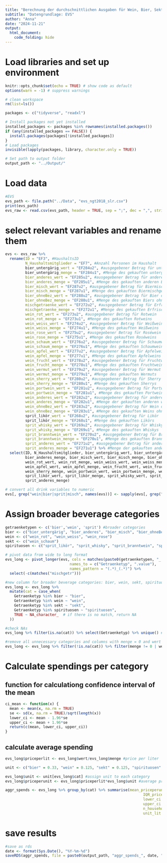 ```yaml
---
title: "Berechnung der durchschnittlichen Ausgaben für Wein, Bier, Sekt und Spirituosen"
subtitle: "Datengrundlage: EVS"
author: "Anna"
date: "2024-11-21"
output: 
  html_document:
    code_folding: hide
---
```


# Load libraries and set up environment
```r
knitr::opts_chunk$set(echo = TRUE) # show code as default
options(warn = -1) # suppress warnings

# clean workspace
rm(list=ls())

packages <- c("tidyverse", "readxl") 

# Install packages not yet installed
installed_packages <- packages %in% rownames(installed.packages())
if (any(installed_packages == FALSE)) {
  install.packages(packages[!installed_packages])
}
# Load packages
invisible(lapply(packages, library, character.only = TRUE))

# Set path to output folder
output_path <- "../Output/"
```

# Load data

```r
#EVS
evs_path <- file.path("../Data", "evs_ngt2018_slr.csv")
print(evs_path)
evs_raw <- read.csv(evs_path, header = TRUE, sep = ";", dec = ",", stringsAsFactors = FALSE)
```  


# select relevant variables and rename them

```r
evs <- evs_raw %>%
  rename(ID = "EF3", #HaushaltsID
         N_Haushaltsmitglieder = "EF7", #Anzahl Personen im Haushalt
         bier_untergärig_wert = "EF284u2", #ausgegebener Betrag für untergäriges Bier
         bier_untergärig_menge = "EF284u1", #Menge des gekauften untergärigen Biers
         bier_anderes_wert = "EF285u2", #ausgegebener Betrag für anderes Bier (altbier, kölsch, weizen, ...)
         bier_anderes_menge = "EF285u1", #Menge des gekauften anderen Biers
         bier_misch_wert = "EF287u2", #ausgegebener Betrag für Biermischgetränke, z.B. mit Cola
         bier_misch_menge = "EF287u1", #Menge des gekauften Biermischgetränks
         bier_ohneBez_wert = "EF288u2", #ausgegebener Betrag für Bier ohne nähere Bezeichnung
         bier_ohneBez_menge = "EF288u1", #Menge des gekauften Biers ohne nähere Bezeichnung
         mischgetraenke_wert = "EF272u2", #ausgegebener Betrag für Erfrischungsmixgetränke mit Alkoholgehalt unter 6%, z. B. Alkopops
         mischgetraenke_menge = "EF272u1", #Menge des gekauften Erfrischungsmixgetränks
         wein_rot_wert = "EF273u2", #ausgegebener Betrag für Rotwein
         wein_rot_menge = "EF273u1", #Menge des gekauften Rotweins
         wein_weiss_wert = "EF274u2", #ausgegebener Betrag für Weißwein
         wein_weiss_menge = "EF274u1", #Menge des gekauften Weißweins
         wein_rose_wert = "EF275u2", #ausgegebener Betrag für Roséwein
         wein_rose_menge = "EF275u1", #Menge des gekauften Roséweins
         wein_schaum_wert = "EF276u2", #ausgegebener Betrag für Schaumwein
         wein_schaum_menge = "EF276u1", #Menge des gekauften Schaumweins
         wein_apfel_wert = "EF277u2", #ausgegebener Betrag für Apfelwein
         wein_apfel_menge = "EF277u1", #Menge des gekauften Apfelweins
         wein_frucht_wert = "EF278u2", #ausgegebener Betrag für Fruchtwein
         wein_frucht_menge = "EF278u1", #Menge des gekauften Fruchtweins
         wein_wermut_wert = "EF279u2", #ausgegebener Betrag für Wermut
         wein_wermut_menge = "EF279u1", #Menge des gekauften Wermuts
         wein_sherry_wert = "EF280u2", #ausgegebener Betrag für Sherry
         wein_sherry_menge = "EF280u1", #Menge des gekauften Sherrys
         wein_portwein_wert = "EF281u2", #ausgegebener Betrag für Portwein
         wein_portwein_menge = "EF281u1", #Menge des gekauften Portweins
         wein_anderes_wert = "EF282u2", #ausgegebener Betrag für andere weinhaltige Getränke
         wein_anderes_menge = "EF282u1", #Menge der gekauften anderen weinhaltigen Getränke
         wein_ohneBez_wert = "EF283u2", #ausgegebener Betrag für Wein ohne nähere Bezeichnung
         wein_ohneBez_menge = "EF283u1", #Menge des gekauften Weins ohne nähere Bezeichnung
         sprit_likör_wert = "EF268u2", #ausgegebener Betrag für Likör
         sprit_likör_menge = "EF268u1", #Menge des gekauften Likörs
         sprit_whisky_wert = "EF269u2", #ausgegebener Betrag für Whisky
         sprit_whisky_menge = "EF269u1", #Menge des gekauften Whiskys
         sprit_branntwein_wert = "EF270u2", #ausgegebener Betrag für Branntwein
         sprit_branntwein_menge = "EF270u1", #Menge des gekauften Branntweins
         sprit_anderes_wert = "EF271u2", #ausgegebener Betrag für andere Spirituosen  (z.B. Rum, Wodka, Korn, ...) mehr als 6% Alkohol
         sprit_anderes_menge = "EF271u1") %>% #Menge der gekauften anderen Spirituosen 
  select(ID, N_Haushaltsmitglieder, bier_untergärig_wert, bier_untergärig_menge, bier_anderes_wert,
         bier_anderes_menge, bier_misch_wert, bier_misch_menge, bier_ohneBez_wert, bier_ohneBez_menge, mischgetraenke_wert, mischgetraenke_menge,
         wein_rot_wert, wein_rot_menge, wein_weiss_wert, wein_weiss_menge, wein_rose_wert, wein_rose_menge, wein_schaum_wert, wein_schaum_menge,
         wein_apfel_wert, wein_apfel_menge, wein_frucht_wert, wein_frucht_menge, wein_wermut_wert, wein_wermut_menge, wein_sherry_wert,
         wein_sherry_menge, wein_portwein_wert, wein_portwein_menge, wein_anderes_wert, wein_anderes_menge, wein_ohneBez_wert, wein_ohneBez_menge,
         sprit_likör_wert, sprit_likör_menge, sprit_whisky_wert, sprit_whisky_menge, sprit_branntwein_wert, sprit_branntwein_menge, sprit_anderes_wert,
         sprit_anderes_menge)
```

```r
# convert all drink variables to numeric
evs[, grep("wein|bier|sprit|misch", names(evs))] <- sapply(evs[, grep("wein|bier|sprit|misch", names(evs))], as.numeric)
```

# Assign broader beverage categories

```r

getraenketypen <- c('bier','wein', 'sprit') #broader categories
bier <- c("bier_untergärig", "bier_anderes", "bier_misch", "bier_ohneBez") #subcategories
wein <- c("wein_rot", "wein_weiss", "wein_rose")
sekt <- c("wein_schaum")
spirituosen <- c("sprit_likör", "sprit_whisky", "sprit_branntwein", "sprit_anderes")

# pivot data from wide to long format
evs_long <- pivot_longer(evs, cols = matches(paste0(getraenketypen, "_.*")), 
                             names_to = c("Getraenketyp", ".value"),
                             names_pattern = "(.*)_(.*)") %>%
  select(-c(matches("mischgetr")))

#new column for broader beverage categories: bier, wein, sekt, spirituosen
evs_long <- evs_long %>%
  mutate(cat = case_when(
    Getraenketyp %in% bier ~ "bier",
    Getraenketyp %in% wein ~ "wein",
    Getraenketyp %in% sekt ~ "sekt",
    Getraenketyp %in% spirituosen ~ "spirituosen",
    TRUE ~ NA_character_  # if there is no match, return NA
  ))

#check NAs
evs_long %>% filter(is.na(cat)) %>% select(Getraenketyp) %>% unique() #okay, beverage that are not of interest are NA

#remove all unnecessary categories and columns with menge = 0 and wert = 0 (nothing bought)
evs_long <- evs_long %>% filter(!is.na(cat)) %>% filter(menge != 0 | wert != 0)

```
# Calculate spendings per category

## function for calculationg confidence interval of the mean
```r
ci_mean <- function(x) {
  mean <- mean(x, na.rm = TRUE)
  se <- sd(x, na.rm = TRUE)/sqrt(length(x))
  lower_ci <- mean - 1.96*se
  upper_ci <- mean + 1.96*se
  return(c(mean, lower_ci, upper_ci))
}
```

## calculate average spending
```r
evs_long$priceperlit <- evs_long$wert/evs_long$menge #price per liter

unit <- c("bier" = 0.33, "wein" = 0.125, "sekt" = 0.125, "spirituosen" = 0.04) #unit in liters

evs_long$unit <- unit[evs_long$cat] #assign unit to each category
evs_long$priceperunit <- evs_long$priceperlit*evs_long$unit #average price per unit

aggr_spends <- evs_long %>% group_by(cat) %>% summarise(mean_priceperunit_eur = mean(priceperunit),
                                                              IQR_priceperunit = IQR(priceperunit),
                                                              lower_ci = ci_mean(priceperunit)[2],
                                                              upper_ci = ci_mean(priceperunit)[3],
                                                              n_households = n(),
                                                              unit_lit = unique(unit))
```

# save results
```r
#save as rds
date <- format(Sys.Date(), "%Y-%m-%d")
saveRDS(aggr_spends, file = paste0(output_path, "aggr_spends_", date, ".rds"))
```
